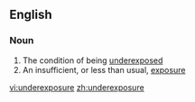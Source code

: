==English==
===Noun===
{{en-noun}}
# The condition of being [[underexpose]]d
# An insufficient, or less than usual, [[exposure]]

[[vi:underexposure]]
[[zh:underexposure]]